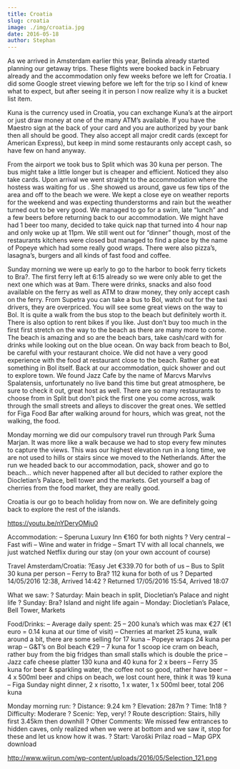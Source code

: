 ```yaml
---
title: Croatia
slug: croatia
image: ./img/croatia.jpg
date: 2016-05-18
author: Stephan
---
```


As we arrived in Amsterdam earlier this year, Belinda already started planning our getaway trips. These flights were booked back in February already and the accommodation only few weeks before we left for Croatia. I did some Google street viewing before we left for the trip so I kind of knew what to expect, but after seeing it in person I now realize why it is a bucket list item.

Kuna is the currency used in Croatia, you can exchange Kuna’s at the airport or just draw money at one of the many ATM’s available. If you have the Maestro sign at the back of your card and you are authorized by your bank then all should be good. They also accept all major credit cards (except for American Express), but keep in mind some restaurants only accept cash, so have few on hand anyway.

From the airport we took bus to Split which was 30 kuna per person. The bus might take a little longer but is cheaper and efficient. Noticed they also take cards. Upon arrival we went straight to the accommodation where the hostess was waiting for us . She showed us around, gave us few tips of the area and off to the beach we were. We kept a close eye on weather reports for the weekend and was expecting thunderstorms and rain but the weather turned out to be very good. We managed to go for a swim, late “lunch” and a few beers before returning back to our accommodation. We might have had 1 beer too many, decided to take quick nap that turned into 4 hour nap and only woke up at 11pm. We still went out for “dinner” though, most of the restaurants kitchens were closed but managed to find a place by the name of Popeye which had some really good wraps. There were also pizza’s, lasagna’s, burgers and all kinds of fast food and coffee.

Sunday morning we were up early to go to the harbor to book ferry tickets to Bra?. The first ferry left at 6:15 already so we were only able to get the next one which was at 9am. There were drinks, snacks and also food available on the ferry as well as ATM to draw money, they only accept cash on the ferry. From Supetra you can take a bus to Bol, watch out for the taxi drivers, they are overpriced. You will see some great views on the way to Bol. It is quite a walk from the bus stop to the beach but definitely worth it. There is also option to rent bikes if you like. Just don’t buy too much in the first first stretch on the way to the beach as there are many more to come. The beach is amazing and so are the beach bars, take cash/card with for drinks while looking out on the blue ocean. On way back from beach to Bol, be careful with your restaurant choice. We did not have a very good experience with the food at restaurant close to the beach. Rather go eat something in Bol itself. Back at our accommodation, quick shower and out to explore town. We found Jazz Cafe by the name of Marcvs Marvlvs Spalatensis, unfortunately no live band this time but great atmosphere, be sure to check it out, great host as well. There are so many restaurants to choose from in Split but don’t pick the first one you come across, walk through the small streets and alleys to discover the great ones. We settled for Figa Food Bar after walking around for hours, which was great, not the walking, the food.

Monday morning we did our compulsory travel run through Park Šuma Marjan. It was more like a walk because we had to stop every few minutes to capture the views. This was our highest elevation run in a long time, we are not used to hills or stairs since we moved to the Netherlands. After the run we headed back to our accommodation, pack, shower and go to beach… which never happened after all but decided to rather explore the Diocletian’s Palace, bell tower and the markets. Get yourself a bag of cherries from the food market, they are really good.

Croatia is our go to beach holiday from now on. We are definitely going back to explore the rest of the islands.

https://youtu.be/nYDeryOMju0

Accommodation:
– Speruna Luxury Inn €160 for both nights
? Very central
– Fast wifi
– Wine and water in fridge
– Smart TV with all local channels, we just watched Netflix during our stay (on your own account of course)

Travel Amsterdam/Croatia:
?Easy Jet €339.70 for both of us
– Bus to Split 30 kuna per person
– Ferry to Bra? 112 kuna for both of us
? Departed 14/05/2016 12:38, Arrived 14:42
? Returned 17/05/2016 15:54, Arrived 18:07

What we saw:
? Saturday: Main beach in split, Diocletian’s Palace and night life
? Sunday: Bra? Island and night life again
– Monday: Diocletian’s Palace, Bell Tower, Markets

Food/Drinks:
– Average daily spent: 25 – 200 kuna’s which was max €27 (€1 euro = 0.14 kuna at our time of visit)
– Cherries at market 25 kuna, walk around a bit, there are some selling for 17 kuna
– Popeye wraps 24 kuna per wrap
– G&T’s on Bol beach €29
– 7 kuna for 1 scoop ice cram on beach, rather buy from the big fridges than small stalls which is double the price
– Jazz cafe cheese platter 130 kuna and 40 kuna for 2 x beers
– Ferry 35 kuna for beer & sparkling water, the coffee not so good, rather have beer
– 4 x 500ml beer and chips on beach, we lost count here, think it was 19 kuna
– Figa Sunday night dinner, 2 x risotto, 1 x water, 1 x 500ml beer, total 206 kuna

Monday morning run:
? Distance: 9.24 km
? Elevation: 287m
? Time: 1h18
? Difficulty: Moderare
? Scenic: Yep, very!
? Route description: Stairs, hilly first 3.45km then downhill
? Other Comments: We missed few entrances to hidden caves, only realized when we were at bottom and we saw it, stop for these and let us know how it was.
? Start: Varoški Prilaz road
– Map GPX download

http://www.wijrun.com/wp-content/uploads/2016/05/Selection_121.png
